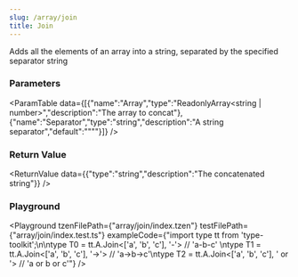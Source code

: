 ```yaml
---
slug: /array/join
title: Join
---
```



Adds all the elements of an array into a string, separated by the specified separator string

### Parameters
<ParamTable data={[{"name":"Array","type":"ReadonlyArray<string | number>","description":"The array to concat"},{"name":"Separator","type":"string","description":"A string separator","default":"\"\""}]} />

### Return Value
<ReturnValue data={{"type":"string","description":"The concatenated string"}} />

### Playground

<Playground tzenFilePath={"array/join/index.tzen"} testFilePath={"array/join/index.test.ts"} exampleCode={"import type tt from 'type-toolkit';\n\ntype T0 = tt.A.Join<['a', 'b', 'c'], '-'> // 'a-b-c' \ntype T1 = tt.A.Join<['a', 'b', 'c'], '->'> // 'a->b->c'\ntype T2 = tt.A.Join<['a', 'b', 'c'], ' or '> // 'a or b or c'"} />

